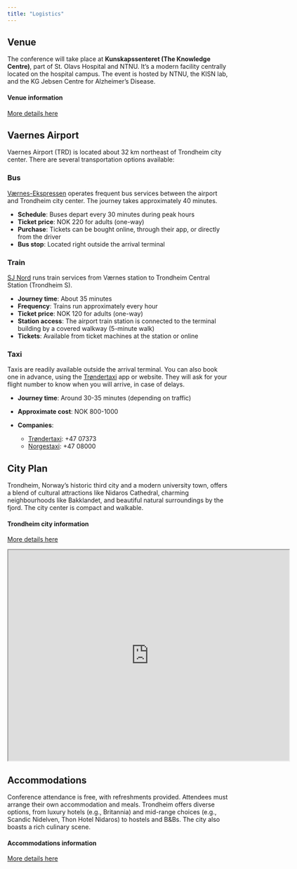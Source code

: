 ```yaml
---
title: "Logistics"
---
```


## Venue

The conference will take place at **Kunskapssenteret (The Knowledge Centre)**, part of St. Olavs Hospital and NTNU. It's a modern facility centrally located on the hospital campus. The event is hosted by NTNU, the KISN lab, and the KG Jebsen Centre for Alzheimer's Disease.

:::{.column-margin}
::::{.callout-note appearance="simple"}
#### Venue information
[More details here](/content/logistics/venue.qmd)
::::
:::

## Vaernes Airport

Vaernes Airport (TRD) is located about 32 km northeast of Trondheim city center. There are several transportation options available:

### Bus

[Værnes-Ekspressen](https://en.vaernesekspressen.no/) operates frequent bus services between the airport and Trondheim city center. The journey takes approximately 40 minutes.

- **Schedule**: Buses depart every 30 minutes during peak hours
- **Ticket price**: NOK 220 for adults (one-way)
- **Purchase**: Tickets can be bought online, through their app, or directly from the driver
- **Bus stop**: Located right outside the arrival terminal

### Train

[SJ Nord](https://www.sj.no/en/frontpage) runs train services from Værnes station to Trondheim Central Station (Trondheim S).

- **Journey time**: About 35 minutes
- **Frequency**: Trains run approximately every hour
- **Ticket price**: NOK 120 for adults (one-way)
- **Station access**: The airport train station is connected to the terminal building by a covered walkway (5-minute walk)
- **Tickets**: Available from ticket machines at the station or online

### Taxi

Taxis are readily available outside the arrival terminal. You can also book one in advance, using the [Trøndertaxi](https://trondertaxi.no/) app or website. They will ask for your flight number to know when you will arrive, in case of delays.

- **Journey time**: Around 30-35 minutes (depending on traffic)

- **Approximate cost**: NOK 800-1000
- **Companies**:
    - [Trøndertaxi](https://trondertaxi.no/): +47 07373
    - [Norgestaxi](https://norgestaxi.no/): +47 08000

## City Plan

Trondheim, Norway's historic third city and a modern university town, offers a blend of cultural attractions like Nidaros Cathedral, charming neighbourhoods like Bakklandet, and beautiful natural surroundings by the fjord. The city center is compact and walkable.

:::{.column-margin}
::::{.callout-note appearance="simple"}
#### Trondheim city information
[More details here](/content/logistics/trondheim.qmd)
::::
:::

<iframe src="https://www.google.com/maps/d/embed?mid=1m8J1HyPTFdfnNLmtJPaizM5Lj2Fh2rM&ehbc=2E312F&noprof=1" width="640" height="480"></iframe>

## Accommodations

Conference attendance is free, with refreshments provided. Attendees must arrange their own accommodation and meals. Trondheim offers diverse options, from luxury hotels (e.g., Britannia) and mid-range choices (e.g., Scandic Nidelven, Thon Hotel Nidaros) to hostels and B&Bs. The city also boasts a rich culinary scene.

:::{.column-margin}
::::{.callout-note appearance="simple"}
#### Accommodations information
[More details here](/content/logistics/accomodations.qmd)
::::
:::